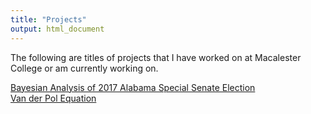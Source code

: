 ```yaml
---
title: "Projects"
output: html_document
---
```


The following are titles of projects that I have worked on at Macalester College or am currently working on.

[Bayesian Analysis of 2017 Alabama Special Senate Election](FinalReport.html) \
[Van der Pol Equation](m312_project_handout.pdf)
